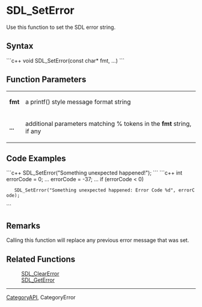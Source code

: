 <!-- pragma section-numbers off -->
<!-- pragma disable-camelcase -->
= SDL_SetError =
Use this function to set the SDL error string.


== Syntax ==
```c++
void SDL_SetError(const char* fmt, ...)
```
== Function Parameters ==
{|
|'''fmt''' 
|a printf() style message format string 
|-
|'''...''' 
|additional parameters matching % tokens in the '''fmt''' string, if any 
|}


== Code Examples ==
```c++
SDL_SetError("Something unexpected happened!");
```
```c++
int errorCode = 0;
...
errorCode = -37;
...
if (errorCode < 0)
    SDL_SetError("Something unexpected happened: Error Code %d", errorCode);
```
== Remarks ==
Calling this function will replace any previous error message that was set.

== Related Functions ==
: [[SDL_ClearError]]
: [[SDL_GetError]]

----
[[CategoryAPI]], CategoryError
